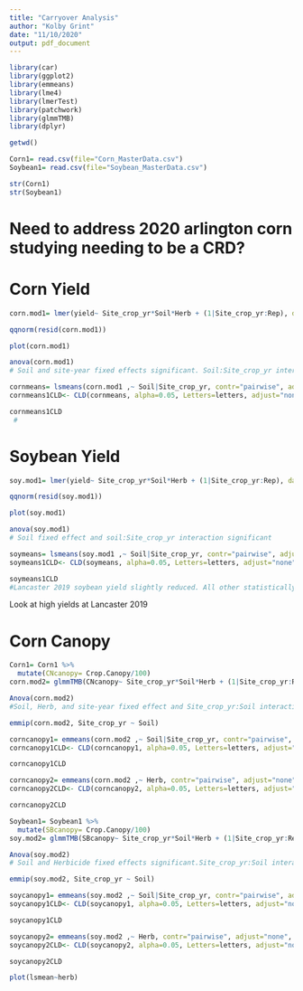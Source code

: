 ---
title: "Carryover Analysis"
author: "Kolby Grint"
date: "11/10/2020"
output: pdf_document
---

```{r, include= FALSE}
library(car)
library(ggplot2)
library(emmeans)
library(lme4)
library(lmerTest)
library(patchwork)
library(glmmTMB)
library(dplyr)
```

```{r}
getwd()

Corn1= read.csv(file="Corn_MasterData.csv")
Soybean1= read.csv(file="Soybean_MasterData.csv")

str(Corn1)
str(Soybean1)
```
# Need to address 2020 arlington corn studying needing to be a CRD?



# Corn Yield
```{r}
corn.mod1= lmer(yield~ Site_crop_yr*Soil*Herb + (1|Site_crop_yr:Rep), data=Corn1)

qqnorm(resid(corn.mod1))

plot(corn.mod1)

anova(corn.mod1)
# Soil and site-year fixed effects significant. Soil:Site_crop_yr interaction significant.

cornmeans= lsmeans(corn.mod1 ,~ Soil|Site_crop_yr, contr="pairwise", adjust="none", type="response")
cornmeans1CLD<- CLD(cornmeans, alpha=0.05, Letters=letters, adjust="none", sort=TRUE, reverse=TRUE)

cornmeans1CLD
 #
```



# Soybean Yield
```{r}
soy.mod1= lmer(yield~ Site_crop_yr*Soil*Herb + (1|Site_crop_yr:Rep), data=Soybean1)

qqnorm(resid(soy.mod1))

plot(soy.mod1)

anova(soy.mod1)
# Soil fixed effect and soil:Site_crop_yr interaction significant

soymeans= lsmeans(soy.mod1 ,~ Soil|Site_crop_yr, contr="pairwise", adjust="none", type="response")
soymeans1CLD<- CLD(soymeans, alpha=0.05, Letters=letters, adjust="none", sort=TRUE, reverse=TRUE)

soymeans1CLD
#Lancaster 2019 soybean yield slightly reduced. All other statistically similar
```
Look at high yields at Lancaster 2019


# Corn Canopy
```{r}
Corn1= Corn1 %>%
  mutate(CNcanopy= Crop.Canopy/100)
corn.mod2= glmmTMB(CNcanopy~ Site_crop_yr*Soil*Herb + (1|Site_crop_yr:Rep), data=Corn1, beta_family(link="logit"))

Anova(corn.mod2)
#Soil, Herb, and site-year fixed effect and Site_crop_yr:Soil interaction significant.

emmip(corn.mod2, Site_crop_yr ~ Soil)

corncanopy1= emmeans(corn.mod2 ,~ Soil|Site_crop_yr, contr="pairwise", adjust="none", type="response")
corncanopy1CLD<- CLD(corncanopy1, alpha=0.05, Letters=letters, adjust="none", sort=TRUE, reverse=TRUE)

corncanopy1CLD

corncanopy2= emmeans(corn.mod2 ,~ Herb, contr="pairwise", adjust="none", type="response")
corncanopy2CLD<- CLD(corncanopy2, alpha=0.05, Letters=letters, adjust="none", sort=TRUE, reverse=TRUE)

corncanopy2CLD
```

```{r}
Soybean1= Soybean1 %>%
  mutate(SBcanopy= Crop.Canopy/100)
soy.mod2= glmmTMB(SBcanopy~ Site_crop_yr*Soil*Herb + (1|Site_crop_yr:Rep), data=Soybean1, beta_family(link="logit"))

Anova(soy.mod2)
# Soil and Herbicide fixed effects significant.Site_crop_yr:Soil interaction was also significant

emmip(soy.mod2, Site_crop_yr ~ Soil)

soycanopy1= emmeans(soy.mod2 ,~ Soil|Site_crop_yr, contr="pairwise", adjust="none", type="response")
soycanopy1CLD<- CLD(soycanopy1, alpha=0.05, Letters=letters, adjust="none", sort=TRUE, reverse=TRUE)

soycanopy1CLD

soycanopy2= emmeans(soy.mod2 ,~ Herb, contr="pairwise", adjust="none", type="response")
soycanopy2CLD<- CLD(soycanopy2, alpha=0.05, Letters=letters, adjust="none", sort=TRUE, reverse=TRUE)

soycanopy2CLD

plot(lsmean~herb)
```




